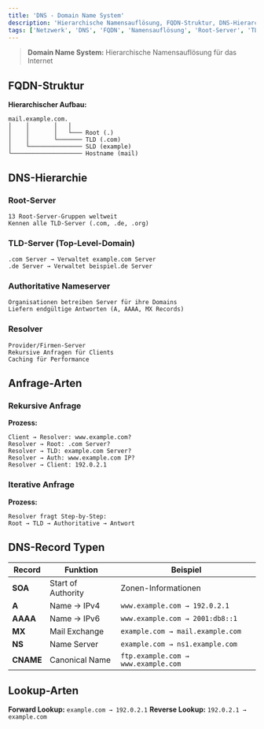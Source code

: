 ```yaml
---
title: 'DNS - Domain Name System'
description: 'Hierarchische Namensauflösung, FQDN-Struktur, DNS-Hierarchie und Record-Typen'
tags: ['Netzwerk', 'DNS', 'FQDN', 'Namensauflösung', 'Root-Server', 'TLD']
---
```


> **Domain Name System:** Hierarchische Namensauflösung für das Internet

## FQDN-Struktur

**Hierarchischer Aufbau:**
```
mail.example.com.
│    │       │   │
│    │       │   └─── Root (.)
│    │       └─────── TLD (.com)
│    └─────────────── SLD (example)
└──────────────────── Hostname (mail)
```

## DNS-Hierarchie

### Root-Server
```
13 Root-Server-Gruppen weltweit
Kennen alle TLD-Server (.com, .de, .org)
```

### TLD-Server (Top-Level-Domain)
```
.com Server → Verwaltet example.com Server
.de Server → Verwaltet beispiel.de Server
```

### Authoritative Nameserver
```
Organisationen betreiben Server für ihre Domains
Liefern endgültige Antworten (A, AAAA, MX Records)
```

### Resolver
```
Provider/Firmen-Server
Rekursive Anfragen für Clients
Caching für Performance
```

## Anfrage-Arten

### Rekursive Anfrage
**Prozess:**
```
Client → Resolver: www.example.com?
Resolver → Root: .com Server?
Resolver → TLD: example.com Server?
Resolver → Auth: www.example.com IP?
Resolver → Client: 192.0.2.1
```

### Iterative Anfrage
**Prozess:**
```
Resolver fragt Step-by-Step:
Root → TLD → Authoritative → Antwort
```

## DNS-Record Typen

| Record | Funktion | Beispiel |
|--------|----------|----------|
| **SOA** | Start of Authority | Zonen-Informationen |
| **A** | Name → IPv4 | `www.example.com → 192.0.2.1` |
| **AAAA** | Name → IPv6 | `www.example.com → 2001:db8::1` |
| **MX** | Mail Exchange | `example.com → mail.example.com` |
| **NS** | Name Server | `example.com → ns1.example.com` |
| **CNAME** | Canonical Name | `ftp.example.com → www.example.com` |

## Lookup-Arten

**Forward Lookup:** `example.com → 192.0.2.1`
**Reverse Lookup:** `192.0.2.1 → example.com`
